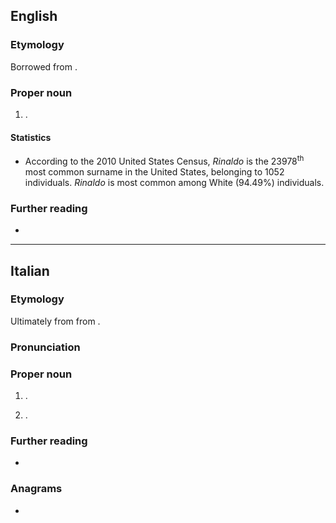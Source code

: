 ==English==
{{wp}}

===Etymology===
Borrowed from {{bor|en|it|Rinaldo}}.

===Proper noun===
{{en-proper noun|s}}

# {{surname|en|from=Italian|nodot=1}}.

====Statistics====
* According to the 2010 United States Census, ''Rinaldo'' is the 23978<sup>th</sup> most common surname in the United States, belonging to 1052 individuals. ''Rinaldo'' is most common among White (94.49%) individuals.

===Further reading===
* {{R:en:DAFN}}

----

==Italian==
{{wp|lang=it}}

===Etymology===
Ultimately from from {{der|it|gem-pro|*Raginawaldaz}}.

===Pronunciation===
{{it-pr|Rinàldo}}

===Proper noun===
{{it-proper noun|m}}

# {{given name|it|male|from=Proto-Germanic|eq=Reynold}}.
# {{surname|it|[[patronymic]]|from=given names|nodot=1}}.

===Further reading===
* {{R:it:MdC|rinaldo}}

===Anagrams===
* {{anagrams|it|a=adilnor|donarli|ladroni|lardino}}